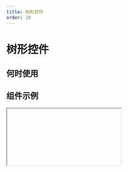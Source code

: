 ```yaml
---
title: 树形控件
order: 10
---
```


# 树形控件


## 何时使用

## 组件示例

<Iframe url="https://pre-yida-performance3.alibaba-inc.com/developer/tree-v2?isRenderNav=false" />

## 组件属性

| 属性名   |  属性code  | 类型 | 数据示例  | 动态属性 | 备注 |
| :------ | :------ | :------ | :------ | :----- | :----- |
| 数据  | dataSource | Array | [{"key":"0-0","label":"0-0","children":[{"key":"0-0-0","label":"0-0-0","children":[{"key":"0-0-0-0","label":"0-0-0-0","children":[{"key":"0-0-0-0-0","label":"0-0-0-0-0"}]},{"key":"0-0-0-1","label":"0-0-0-1"}]},{"key":"0-0-1","label":"0-0-1","children":[{"key":"0-0-1-0","label":"0-0-1-0"},{"key":"0-0-1-1","label":"0-0-1-1"}]}]}] | 是 | JSON 数组 |
| 显示线 | showLine | Bool | false | 否 |  |
| 多选 | multiple | Bool | false | 否 |  |
| 支持编辑 | editable | Bool | false | 否 |  |
| 支持拖拽 | draggable | Bool | false | 否 |  |
| 默认展开 | defaultExpandAll | Bool | true | 否 |  |
| 默认展开节点数组 | defaultExpandedKeys | Array | [] | 是 |  |
| 支持选中 | selectable | Bool | true | 否 |  |
| 默认选中节点 | selectedKeys | Array | [] | 是 |  |
| 复选框 | checkable | Bool | false | 否 |  |
| 默认勾选节点 | checkedKeys | Array | [] | 否 |  |
| 复选框完全受控 | checkStrictly | Bool | false | 否 |  |
| 定义选中时回填的方式 | checkedStrategy | String | 'parent' | 否 |  |
| 开启异步加载 | isLoadData | Bool | false | 否 |  |
| loadData 函数 | loadData | String | function loadData(data){ return new Promise((resolve) => { resolve(); })} | 否 |  |
| 节点是否占满剩余空间 | isLabelBlock | Bool | false | 否 |  |
| 节点是否占满一行 | isNodeBlock | Bool | false | 否 |  |
| 选中或取消选中节点时 | onSelect | Func | function(ctx, selectedKeys, extra) { console.log('选中或取消选中节点时'); } | 否 |  |
| 勾选或取消勾选复选框时 | onCheck | Func | function(ctx, checkedKeys, extra) { console.log('勾选或取消勾选复选框时'); } | 否 |  |
| 展开收起节点时 | onExpand | Func | function(ctx, expandedKeys, extra) { console.log('展开收起节点时'); } | 否 |  |
| 编辑节点内容完成时 | onEditFinish | Func | function(ctx, key, label, node) { console.log('编辑节点内容完成时'); } | 否 |  |
| 开始拖拽节点时 | onDragStart | Func | function(ctx, info) { console.log('开始拖拽节点时'); } | 否 |  |
| 拖拽节点进入目标时 | onDragEnter | Func | function(ctx, info) { console.log('拖拽节点进入目标时'); } | 否 |  |
| 拖拽节点在目标节点上移动时 | onDragOver | Func | function(ctx, info) { console.log('拖拽节点在目标节点上移动时'); } | 否 |  |
| 拖拽节点离开目标节点时 | onDragLeave | Func | function(ctx, info) { console.log('拖拽节点离开目标节点时'); } | 否 |  |
| 拖拽结束时 | onDragEnd | Func | function(ctx, info) { console.log('拖拽结束时'); } | 否 |  |
| 拖拽节点放入目标节点内或前后时 | onDrop | Func | function(ctx, info) { console.log('拖拽节点放入目标节点内或前后时'); } | 否 |  |
| 节点是否可被作为目标节点 | canDrop | Func | function(ctx, info) { console.log('节点是否可被作为目标节点'); } | 否 |  |
